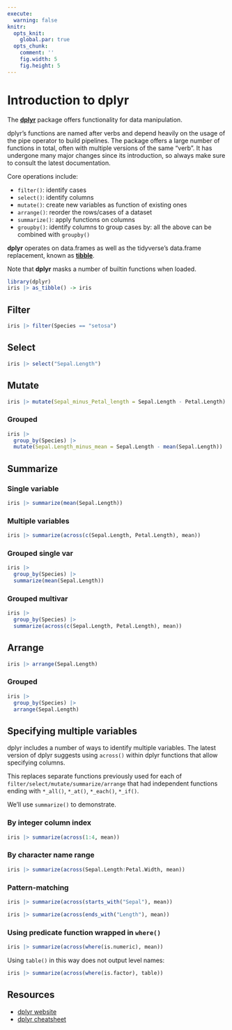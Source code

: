```yaml
---
execute: 
  warning: false
knitr:
  opts_knit:
    global.par: true
  opts_chunk: 
    comment: ''
    fig.width: 5
    fig.height: 5
---
```

# Introduction to **dplyr** {#dplyr}

The [**dplyr**](https://dplyr.tidyverse.org/) package offers functionality for 
data manipulation.

dplyr's functions are named after verbs and depend heavily on the usage of the 
pipe operator to build pipelines. The package offers a large number of 
functions in total, often with multiple versions of the same "verb". It has 
undergone many major changes since its introduction, so always make sure to 
consult the latest documentation.

Core operations include:

- `filter()`: identify cases
- `select()`: identify columns
- `mutate()`: create new variables as function of existing ones
- `arrange()`: reorder the rows/cases of a dataset
- `summarize()`: apply functions on columns 
- `groupby()`: identify columns to group cases by: all the above can be combined with `groupby()`

**dplyr** operates on data.frames as well as the tidyverse's data.frame 
replacement, known as [**tibble**](https://tibble.tidyverse.org/).

Note that **dplyr** masks a number of builtin functions when loaded.

```r
library(dplyr)
iris |> as_tibble() -> iris
```

## Filter

```r
iris |> filter(Species == "setosa")
```

## Select

```r
iris |> select("Sepal.Length")
```

## Mutate

```r
iris |> mutate(Sepal_minus_Petal_length = Sepal.Length - Petal.Length)
```

### Grouped

```r
iris |> 
  group_by(Species) |> 
  mutate(Sepal.Length_minus_mean = Sepal.Length - mean(Sepal.Length))
```

## Summarize

### Single variable

```r
iris |> summarize(mean(Sepal.Length))
```

### Multiple variables

```r
iris |> summarize(across(c(Sepal.Length, Petal.Length), mean))
```

### Grouped single var

```r
iris |> 
  group_by(Species) |> 
  summarize(mean(Sepal.Length))
```

### Grouped multivar

```r
iris |> 
  group_by(Species) |> 
  summarize(across(c(Sepal.Length, Petal.Length), mean))
```

## Arrange

```r
iris |> arrange(Sepal.Length)
```

### Grouped

```r
iris |> 
  group_by(Species) |> 
  arrange(Sepal.Length)
```

## Specifying multiple variables

dplyr includes a number of ways to identify multiple variables.
The latest version of dplyr suggests using `across()` within dplyr functions 
that allow specifying columns.

This replaces separate functions previously used for each of 
`filter/select/mutate/summarize/arrange` that had independent functions ending 
with  `*_all()`, `*_at()`, `*_each()`, `*_if()`.

We'll use `summarize()` to demonstrate.

### By integer column index

```r
iris |> summarize(across(1:4, mean))
```

### By character name range

```r
iris |> summarize(across(Sepal.Length:Petal.Width, mean))
```

### Pattern-matching

```r
iris |> summarize(across(starts_with("Sepal"), mean))
```

```r
iris |> summarize(across(ends_with("Length"), mean))
```

### Using predicate function wrapped in `where()`

```r
iris |> summarize(across(where(is.numeric), mean))
```

Using `table()` in this way does not output level names:

```r
iris |> summarize(across(where(is.factor), table))
```

## Resources {#dplyrresources}

- [dplyr website](https://dplyr.tidyverse.org/)
- [dplyr cheatsheet](https://github.com/rstudio/cheatsheets/blob/master/data-transformation.pdf)
